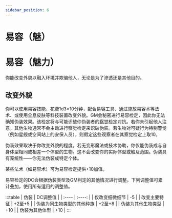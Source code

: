 ```yaml
---
sidebar_position: 6
---
```


# 易容（魅）

# 易容（魅力）

你能改变外貌以融入环境并欺骗他人，无论是为了渗透还是其他目的。

## 改变外貌

你可以使用易容技能，花费1d3×10分钟，配合易容工具、通过施放易容术等法术、或使用全息皮肤等科技装置改变外貌。GM会秘密进行易容检定，因此你无法确知伪装效果。该检定将与可能识破你伪装者的[察觉](/skills/perception)检定对抗。若你未引起他人注意，其他生物通常不会主动进行察觉检定来识破伪装。若生物对可疑行为特别警觉（例如星舰或空间站上的安保人员），则假定这些观察者在其察觉检定上取10。

伪装效果取决于你改变外貌的程度。若无变形魔法或技术协助，你仅能伪装成与自身体型相同或相差一个体型的生物。这不会改变你的实际体型或触及范围。伪装具有笼统性——你无法伪装成特定个体。

某些法术（如易容术）可为易容检定提供+10加值。

易容检定的DC会根据伪装类型及GM判定的其他情况进行调整。下列调整值可累计叠加，使用所有适用的调整值。

:::table
| 伪装 | DC调整值 |
| :---- | :----: |
| 仅改变细微细节 | -5 |
| 改变主要特征 | +2至+5 |
| 伪装为同生物类型的其他种族 | +2至+8 |
| 伪装为其他生物类型 | +10 |
| 伪装为其他体型 | +10 |
:::